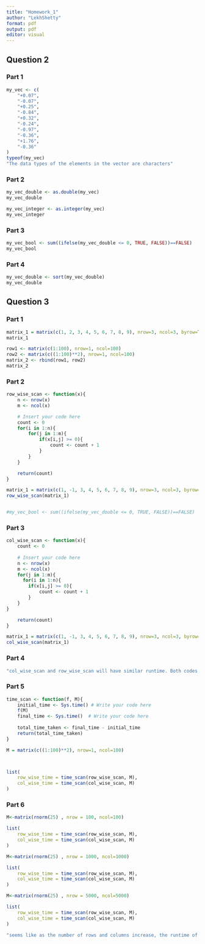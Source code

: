 ```yaml
---
title: "Homework_1"
author: "LekhShetty"
format: pdf
output: pdf
editor: visual
---
```


## Question 2

### Part 1

```r
my_vec <- c(
    "+0.07",
    "-0.07",
    "+0.25",
    "-0.84",
    "+0.32",
    "-0.24",
    "-0.97",
    "-0.36",
    "+1.76",
    "-0.36"
)
typeof(my_vec)
"The data types of the elements in the vector are characters"
```

### Part 2

```r
my_vec_double <- as.double(my_vec)
my_vec_double

my_vec_integer <- as.integer(my_vec)
my_vec_integer
```

### Part 3

```r
my_vec_bool <- sum((ifelse(my_vec_double <= 0, TRUE, FALSE))==FALSE)
my_vec_bool

```

### Part 4

```r
my_vec_double <- sort(my_vec_double)
my_vec_double
```

## Question 3

### Part 1

```r
matrix_1 = matrix(c(1, 2, 3, 4, 5, 6, 7, 8, 9), nrow=3, ncol=3, byrow=TRUE)
matrix_1

row1 <- matrix(c(1:100), nrow=1, ncol=100)
row2 <- matrix(c((1:100)**2), nrow=1, ncol=100)
matrix_2 <- rbind(row1, row2) 
matrix_2


```

### Part 2

```r
row_wise_scan <- function(x){
    n <- nrow(x)
    m <- ncol(x)

    # Insert your code here
    count <- 0
    for(i in 1:n){
        for(j in 1:m){
            if(x[i,j] >= 0){
                count <- count + 1 
            }
        }
    }

    return(count)
}

matrix_1 = matrix(c(1, -1, 3, 4, 5, 6, 7, 8, 9), nrow=3, ncol=3, byrow=TRUE)
row_wise_scan(matrix_1)


#my_vec_bool <- sum((ifelse(my_vec_double <= 0, TRUE, FALSE))==FALSE)

```

### Part 3

```r
col_wise_scan <- function(x){
    count <- 0
    
    # Insert your code here
    n <- nrow(x)
    m <- ncol(x)
    for(j in 1:m){
      for(i in 1:n){
        if(x[i,j] >= 0){
            count <- count + 1 
        }
    }
}

    return(count)
}

matrix_1 = matrix(c(1, -1, 3, 4, 5, 6, 7, 8, 9), nrow=3, ncol=3, byrow=TRUE)
col_wise_scan(matrix_1)
```

### Part 4

```r
"col_wise_scan and row_wise_scan will have similar runtime. Both codes traverse through each element in m and in n in a nested for loop."

```

### Part 5

```r
time_scan <- function(f, M){
    initial_time <- Sys.time() # Write your code here
    f(M)
    final_time <- Sys.time()  # Write your code here
    
    total_time_taken <- final_time - initial_time
    return(total_time_taken)
}

M = matrix(c((1:100)**2), nrow=1, ncol=100)



list(
    row_wise_time = time_scan(row_wise_scan, M),
    col_wise_time = time_scan(col_wise_scan, M)
)
```

### Part 6

```r
M<-matrix(rnorm(25) , nrow = 100, ncol=100)

list(
    row_wise_time = time_scan(row_wise_scan, M),
    col_wise_time = time_scan(col_wise_scan, M)
)

```

```r
M<-matrix(rnorm(25) , nrow = 1000, ncol=1000)

list(
    row_wise_time = time_scan(row_wise_scan, M),
    col_wise_time = time_scan(col_wise_scan, M)
)

```

```r
M<-matrix(rnorm(25) , nrow = 5000, ncol=5000)

list(
    row_wise_time = time_scan(row_wise_scan, M),
    col_wise_time = time_scan(col_wise_scan, M)
)

"seems like as the number of rows and columns increase, the runtime of both algorithms takes longer as it has to traverse through more elements"
```
